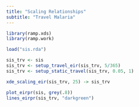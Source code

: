 ```yaml
---
title: "Scaling Relationships"
subtitle: "Travel Malaria"
---
```


```r
library(ramp.xds)
library(ramp.work)
```

```r
load("sis.rda")
```


```r
sis_trv <- sis 
sis_trv <- setup_travel_eir(sis_trv, 5/365)
sis_trv <- setup_static_travel(sis_trv, 0.05, 1) 
```

```r
xde_scaling_eir(sis_trv, 25) -> sis_trv
```

```r
plot_eirpr(sis, grey(.8))
lines_eirpr(sis_trv, "darkgreen")
```

